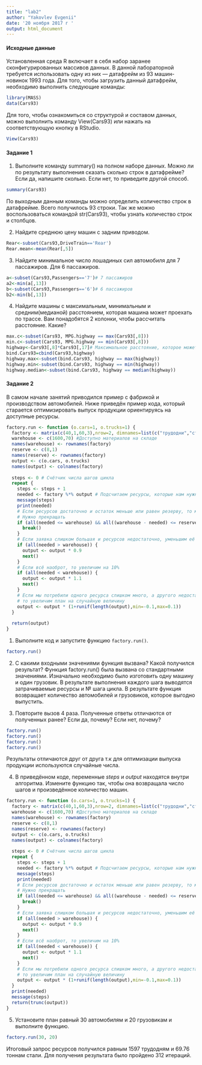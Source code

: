 ---
title: "lab2"
author: "Yakovlev Evgenii"
date: '20 ноября 2017 г '
output: html_document
---

#### Исходные данные

Установленная среда R включает в себя набор заранее сконфигурированных массивов данных. В данной лабораторной требуется использовать одну из них — датафрейм из 93 машин-новинок 1993 года. Для того, чтобы загрузить данный датафрейм, необходимо выполнить следующие команды:
```{r}
library(MASS)
data(Cars93)
```

Для того, чтобы ознакомиться со структурой и составом данных, можно выполнить команду View(Cars93) или нажать на соответствующую кнопку в RStudio.
```{r}
View(Cars93)
```

#### Задание 1

1. Выполните команду summary() на полном наборе данных. Можно ли по результату выполнения сказать сколько строк в датафрейме? Если да, напишите сколько. Если нет, то приведите другой способ.
```{r}
summary(Cars93)
```

По выходным данным команды можно определить количество строк в датафрейме. Всего получилось 93 строки. Так же можно воспользоваться командой str(Cars93), чтобы узнать количество строк и столбцов.

2. Найдите среднюю цену машин с задним приводом.
```{r}
Rear<-subset(Cars93,DriveTrain=='Rear')
Rear.mean<-mean(Rear[,5])
```

3. Найдите минимальное число лошадиных сил автомобиля для 7 пассажиров. Для 6 пассажиров.
```{r}
a<-subset(Cars93,Passengers=='7')# 7 пассажиров
a2<-min(a[,13])
b<-subset(Cars93,Passengers=='6')# 6 пассажиров
b2<-min(b[,13])
```

4. Найдите машины с максимальным, минимальным и средним(медианой) расстоянием, которая машина может проехать по трассе. Вам понадобятся 2 колонки, чтобы рассчитать расстояние. Какие?
```{r}
max.c<-subset(Cars93, MPG.highway == max(Cars93[,8]))
min.c<-subset(Cars93, MPG.highway == min(Cars93[,8]))
highway<-Cars93[,8]*Cars93[,17]# Максимальное расстояние, которое может пройти машина, колнки 8 и 17 (MPG.highway и Fuel.tank.capacity умножаются друг на друга) 
bind.Cars93=cbind(Cars93,highway)
highway.max<-subset(bind.Cars93, highway == max(highway)) 
highway.min<-subset(bind.Cars93, highway == min(highway)) 
highway.median<-subset(bind.Cars93, highway == median(highway))
```

#### Задание 2

В самом начале занятий приводился пример с фабрикой и производством автомобилей. Ниже приведён пример кода, который старается оптимизировать выпуск продукции ориентируясь на доступные ресурсы.
```{r}
factory.run <- function (o.cars=1, o.trucks=1) {
  factory <- matrix(c(40,1,60,3),nrow=2, dimnames=list(c("трудодни","сталь"),c("автомобили","грузовики")))
  warehouse <- c(1600,70) #Доступно материалов на складе
  names(warehouse) <- rownames(factory)
  reserve <- c(8,1)
  names(reserve) <- rownames(factory)
  output <- c(o.cars, o.trucks)
  names(output) <- colnames(factory)
  
  steps <- 0 # Счётчик числа шагов цикла
  repeat {
    steps <- steps + 1
    needed <- factory %*% output # Подсчитаем ресурсы, которые нам нужны для производства требуемого кол-ва машин
    message(steps)
    print(needed)
    # Если ресурсов достаточно и остаток меньше или равен резерву, то мы произвели максимум возможного.
    # Нужно прекращать
    if (all(needed <= warehouse) && all((warehouse - needed) <= reserve)) {
      break()
    }
    # Если заявка слишком большая и ресурсов недостаточно, уменьшим её на 10%
    if (all(needed > warehouse)) {
      output <- output * 0.9
      next()
    }
    # Если всё наоброт, то увеличим на 10%
    if (all(needed < warehouse)) {
      output <- output * 1.1
      next()
    }
    # Если мы потребили одного ресурса слишком много, а другого недостаточно,
    # то увеличим план на случайную величину
    output <- output * (1+runif(length(output),min=-0.1,max=0.1))
  }
  
  return(output)
}
```

1. Выполните код и запустите функцию ``factory.run()``.
```{r}
factory.run()
```

2. С какими входными значениями функция вызвана? Какой получился результат?
Функция factory.run() была вызвана со стандартными значениями. Изначально необходимо было изготовить одну машину и один грузовик. В результате выполнения каждого шага выводятся затрачиваемые ресурсы и № шага цикла. В результате функция возвращает количество автомобилей и грузовиков, которое выгодно выпустить.

3. Повторите вызов 4 раза. Полученные ответы отличаются от полученных ранее? Если да, почему? Если нет, почему?
```{r}
factory.run()
factory.run()
factory.run()
factory.run()
```

Результаты отличаются друг от друга т.к для оптимизации выпуска продукции используются случайные числа.

4. В приведённом коде, переменные _steps_ и _output_ находятся внутри алгоритма. Измените функцию так, чтобы она возвращала число шагов и произведённое количество машин.
```{r}
factory.run <- function (o.cars=1, o.trucks=1) {
  factory <- matrix(c(40,1,60,3),nrow=2, dimnames=list(c("трудодни","сталь"),c("автомобили","грузовики")))
  warehouse <- c(1600,70) #Доступно материалов на складе
  names(warehouse) <- rownames(factory)
  reserve <- c(8,1)
  names(reserve) <- rownames(factory)
  output <- c(o.cars, o.trucks)
  names(output) <- colnames(factory)
  
  steps <- 0 # Счётчик числа шагов цикла
  repeat {
    steps <- steps + 1
    needed <- factory %*% output # Подсчитаем ресурсы, которые нам нужны для производства требуемого кол-ва машин
    message(steps)
    print(needed)
    # Если ресурсов достаточно и остаток меньше или равен резерву, то мы произвели максимум возможного.
    # Нужно прекращать
    if (all(needed <= warehouse) && all((warehouse - needed) <= reserve)) {
      break()
    }
    # Если заявка слишком большая и ресурсов недостаточно, уменьшим её на 10%
    if (all(needed > warehouse)) {
      output <- output * 0.9
      next()
    }
    # Если всё наоброт, то увеличим на 10%
    if (all(needed < warehouse)) {
      output <- output * 1.1
      next()
    }
    # Если мы потребили одного ресурса слишком много, а другого недостаточно,
    # то увеличим план на случайную величину
    output <- output * (1+runif(length(output),min=-0.1,max=0.1))
  }
  print(needed)
  message(steps)
  return(trunc(output))
}

```

5. Установите план равный 30 автомобилям и 20 грузовикам и выполните функцию.
```{r}
factory.run(30, 20)
```
Итоговый запрос ресурсов получился равным 1597 трудодням и 69.76 тоннам стали. Для получения результата было пройдено 312 итераций.
